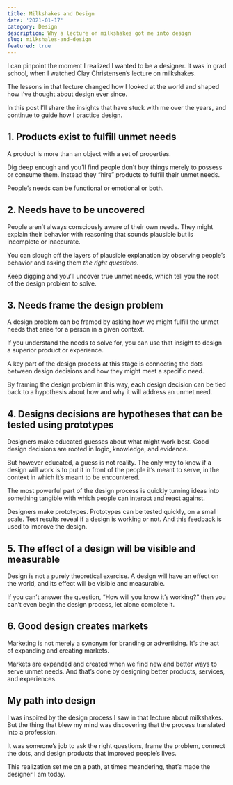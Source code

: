 ```yaml
---
title: Milkshakes and Design
date: '2021-01-17'
category: Design
description: Why a lecture on milkshakes got me into design 
slug: milkshales-and-design
featured: true
---
```


I can pinpoint the moment I realized I wanted to be a designer. It was in grad school, when I watched Clay Christensen’s lecture on milkshakes. 

The lessons in that lecture changed how I looked at the world and shaped how I’ve thought about design ever since. 

In this post I’ll share the insights that have stuck with me over the years, and continue to guide how I practice design. 

## 1. Products exist to fulfill unmet needs
A product is more than an object with a set of properties. 

Dig deep enough and you’ll find people don’t buy things merely to possess or consume them. Instead they “hire” products to fulfill their unmet needs. 

People’s needs can be functional or emotional or both. 

## 2. Needs have to be uncovered 
People aren’t always consciously aware of their own needs. They might explain their behavior with reasoning that sounds plausible but is incomplete or inaccurate.

You can slough off the layers of plausible explanation by observing people’s behavior and asking them *the right questions*. 

Keep digging and you’ll uncover true unmet needs, which tell you the root of the design problem to solve.

## 3. Needs frame the design problem
A design problem can be framed by asking how we might fulfill the unmet needs that arise for a person in a given context. 

If you understand the needs to solve for, you can use that insight to design a superior product or experience. 

A key part of the design process at this stage is connecting the dots between design decisions and how they might meet a specific need. 

By framing the design problem in this way, each design decision can be tied back to a hypothesis about how and why it will address an unmet need. 

## 4. Designs decisions are hypotheses that can be tested using prototypes
Designers make educated guesses about what might work best. Good design decisions are rooted in logic, knowledge, and evidence. 

But however educated, a guess is not reality. The only way to know if a design will work is to put it in front of the people it’s meant to serve, in the context in which it’s meant to be encountered. 

The most powerful part of the design process is quickly turning ideas into something tangible with which people can interact and react against. 

Designers make prototypes. Prototypes can be tested quickly, on a small scale. Test results reveal if a design is working or not. And this feedback is used to improve the design.

## 5. The effect of a design will be visible and measurable 
Design is not a purely theoretical exercise. A design will have an effect on the world, and its effect will be visible and measurable. 

If you can’t answer the question, “How will you know it’s working?” then you can’t even begin the design process, let alone complete it.  

## 6. Good design creates markets
Marketing is not merely a synonym for branding or advertising. It’s the act of expanding and creating markets. 

Markets are expanded and created when we find new and better ways to serve unmet needs. And that’s done by designing better products, services, and experiences. 

## My path into design
I was inspired by the design process I saw in that lecture about milkshakes. But the thing that blew my mind was discovering that the process translated into a profession. 

It was someone’s job to ask the right questions, frame the problem, connect the dots, and design products that improved people’s lives.  

This realization set me on a path, at times meandering, that’s made the designer I am today.  
